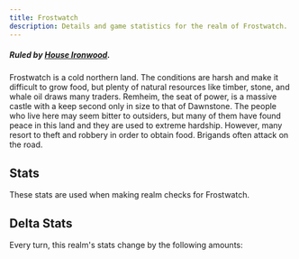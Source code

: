 ```yaml
---
title: Frostwatch
description: Details and game statistics for the realm of Frostwatch.
---
```



##### Ruled by [House Ironwood](/great-houses/house-ironwood).

Frostwatch is a cold northern land. The conditions are harsh and make it difficult to grow food, but plenty of natural resources like timber, stone, and whale oil draws many traders. Remheim, the seat of power, is a massive castle with a keep second only in size to that of Dawnstone. The people who live here may seem bitter to outsiders, but many of them have found peace in this land and they are used to extreme hardship. However, many resort to theft and robbery in order to obtain food. Brigands often attack on the road.

## Stats
These stats are used when making realm checks for Frostwatch.

<StatGrid>
  <Stat name="Health" value="34" />
  <Stat name="Morale" value="77" />
  <Stat name="Population" value="39" />
  <Stat name="Reverance" value="22" />
  <Stat name="Food" value="7" />
  <Stat name="Resources" value="82" />
  <Stat name="Trade" value="66" />
  <Stat name="Wealth" value="18" />
  <Stat name="Army" value="45" />
  <Stat name="Navy" value="52" />
  <Stat name="Defenses" value="87" />
  <Stat name="Crime" value="72" />
</StatGrid>

## Delta Stats
Every turn, this realm's stats change by the following amounts:
<StatGrid>
  <Stat name="Resources" value="+2" />
  <Stat name="Morale" value="+1" />
  <Stat name="Crime" value="+1" />
  <Stat name="Food" value="-2" />
</StatGrid>